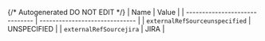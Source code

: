 {/* Autogenerated DO NOT EDIT  */}
| Name                           | Value                          |
| ------------------------------ | ------------------------------ |
| `externalRefSourceunspecified` | UNSPECIFIED                    |
| `externalRefSourcejira`        | JIRA                           |